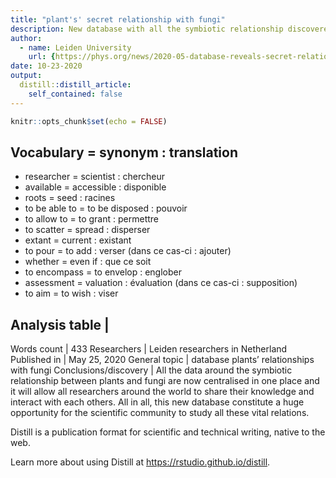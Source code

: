 ```yaml
---
title: "plant's' secret relationship with fungi"
description: New database with all the symbiotic relationship discovered between plants and soil fungi until now elaborated.
author: 
  - name: Leiden University
    url: {https://phys.org/news/2020-05-database-reveals-secret-relationships-fungi.html}
date: 10-23-2020
output: 
  distill::distill_article:
    self_contained: false
---
```


```r
knitr::opts_chunk$set(echo = FALSE)
```

Vocabulary = synonym : translation
-------------------------------------------------------
* researcher = scientist : chercheur 
* available = accessible : disponible 
* roots = seed : racines 
* to be able to = to be disposed : pouvoir 
* to allow to = to grant : permettre 
* to scatter = spread : disperser 
* extant = current : existant 
* to pour = to add : verser (dans ce cas-ci : ajouter) 
* whether = even if : que ce soit 
* to encompass = to envelop : englober 
* assessment = valuation : évaluation (dans ce cas-ci : supposition) 
* to aim = to wish : viser 


Analysis table        | 
----------------------------------------------------------------------------
Words count           | 433
Researchers           | Leiden researchers in Netherland 
Published in          | May 25, 2020 
General topic         | database plants' relationships with fungi
Conclusions/discovery | All the data around the symbiotic relationship between plants and fungi are now centralised in one place and it will allow all researchers around the world to share their knowledge and interact with each others. All in all, this new database constitute a huge opportunity for the scientific community to study all these vital relations.  





Distill is a publication format for scientific and technical writing, native to the web.

Learn more about using Distill at <https://rstudio.github.io/distill>.

